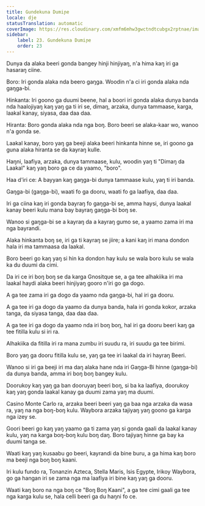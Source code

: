 ```yaml
---
title: Gundekuna Dumiɲe
locale: dje
statusTranslation: automatic
coverImage: https://res.cloudinary.com/xmfm6mhw3gwctndtcubgx2rptnae/image/upload/v1740468922/small_cover_tratado_de_psicologia_revolucionaria_a4c0dca4e0.webp
sidebar:
    label: 23. Gundekuna Dumiɲe
    order: 23
---
```

Dunya da alaka beeri gonda bangey hinji hinjiyaŋ, n'a hima kaŋ iri ga hasaraŋ ciine.

Boro: Iri gonda alaka nda beero gaŋga. Woodin n'a ci iri gonda alaka nda gaŋga-bi.

Hinkanta: Iri goono ga duumi beene, hal a boori iri gonda alaka dunya banda nda haalojiyaŋ kaŋ yaŋ ga ti iri se, dimaŋ, arzaka, dunya tammaase, karga, laakal kanay, siyasa, daa daa daa.

Hiranta: Boro gonda alaka nda nga boŋ. Boro beeri se alaka-kaar wo, wanoo n'a gonda se.

Laakal kanay, boro yaŋ ga beeji alaka beeri hinkanta hinne se, iri goono ga guna alaka hiranta se da kayraŋ kulle.

Haŋni, laafiya, arzaka, dunya tammaase, kulu, woodin yaŋ ti "Dimaŋ da Laakal" kaŋ yaŋ boro ga ce da yaamo, "boro".

Haa d'iri ce: A bayyan kaŋ gaŋga-bi dunya tammaase kulu, yaŋ ti iri banda.

Gaŋga-bi (gaŋga-bi), waati fo ga dooru, waati fo ga laafiya, daa daa.

Iri ga ciina kaŋ iri gonda bayraŋ fo gaŋga-bi se, amma haysi, dunya laakal kanay beeri kulu mana bay bayraŋ gaŋga-bi boŋ se.

Wanoo si gaŋga-bi se a kayraŋ da a kayraŋ gumo se, a yaamo zama iri ma nga bayrandi.

Alaka hinkanta boŋ se, iri ga ti kayraŋ se jiire; a kani kaŋ iri mana dondon hala iri ma tammaasa da laakal.

Boro beeri go kaŋ yaŋ si hin ka dondon hay kulu se wala boro kulu se wala ka du duumi da cimi.

Da iri ce iri boŋ boŋ se da karga Gnositque se, a ga tee alhakiika iri ma laakal haydi alaka beeri hinjiyaŋ gooro n'iri go ga dogo.

A ga tee zama iri ga dogo da yaamo nda gaŋga-bi, hal iri ga dooru.

A ga tee iri ga dogo da yaamo da dunya banda, hala iri gonda kokor, arzaka tanga, da siyasa tanga, daa daa daa.

A ga tee iri ga dogo da yaamo nda iri boŋ boŋ, hal iri ga dooru beeri kaŋ ga tee fitilla kulu si iri ra.

Alhakiika da fitilla iri ra mana zumbu iri suudu ra, iri suudu ga tee birimi.

Boro yaŋ ga dooru fitilla kulu se, yaŋ ga tee iri laakal da iri hayraŋ Beeri.

Wanoo si iri ga beeji iri ma daŋ alaka hane nda iri Gaŋga-Bi hinne (gaŋga-bi) da dunya banda, amma iri boŋ boŋ bangey kulu.

Doorukoy kaŋ yaŋ ga ban dooruyaŋ beeri boŋ, si ba ka laafiya, doorukoy kaŋ yaŋ gonda laakal kanay ga duumi zama yaŋ ma duumi.

Casino Monte Carlo ra, arzaka beeri beeri yaŋ ga baa nga arzaka da wasa ra, yaŋ na nga boŋ-boŋ kulu. Waybora arzaka tajiyaŋ yaŋ goono ga karga nga izey se.

Goori beeri go kaŋ yaŋ yaamo ga ti zama yaŋ si gonda gaali da laakal kanay kulu, yaŋ na karga boŋ-boŋ kulu boŋ daŋ. Boro tajiyaŋ hinne ga bay ka duumi tanga se.

Waati kaŋ yaŋ kusaabu go beeri, kayrandi da bine buru, a ga hima kaŋ boro ma beeji nga boŋ boŋ kaani.

Iri kulu fundo ra, Tonanzin Azteca, Stella Maris, Isis Egypte, Irikoy Waybora, go ga hangan iri se zama nga ma laafiya iri bine kaŋ yaŋ ga dooru.

Waati kaŋ boro na nga boŋ ce "Boŋ Boŋ Kaani", a ga tee cimi gaali ga tee nga karga kulu se, hala celli beeri ga du haŋni fo ce.

